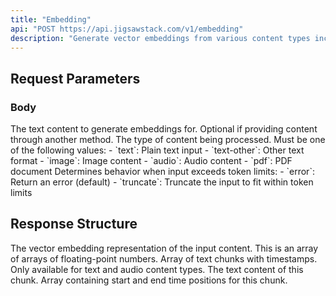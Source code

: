 ```yaml
---
title: "Embedding"
api: "POST https://api.jigsawstack.com/v1/embedding"
description: "Generate vector embeddings from various content types including text, images, audio, and PDF files."
---
```


## Request Parameters

### Body

<ParamField body="text" type="string">
  The text content to generate embeddings for. Optional if providing content through another method.
</ParamField>

<FilesParam />

<ParamField body="type" type="string" required>
  The type of content being processed. Must be one of the following values:
  - `text`: Plain text input
  - `text-other`: Other text format
  - `image`: Image content
  - `audio`: Audio content
  - `pdf`: PDF document
</ParamField>

<ParamField body="token_overflow_mode" type="string" default="error">
  Determines behavior when input exceeds token limits:
  - `error`: Return an error (default)
  - `truncate`: Truncate the input to fit within token limits
</ParamField>

<Snippet file="header.mdx" />

## Response Structure

<BasicResponse />

<ResponseField name="embeddings" type="array<array<number>>">
  The vector embedding representation of the input content. This is an array of arrays of floating-point numbers.
</ResponseField>

<ResponseField name="chunks" type="array<number>">
  Array of text chunks with timestamps. Only available for text and audio content types.
  <Expandable title="Chunk Object">
    <ResponseField name="text" type="string">
      The text content of this chunk.
    </ResponseField>
    <ResponseField name="timestamp" type="array<number>">
      Array containing start and end time positions for this chunk.
    </ResponseField>
  </Expandable>
</ResponseField>


<EmbeddingSnippet />